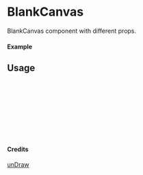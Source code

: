 
<Meta of={BlankCanvas} title="unDraw/BlankCanvas" />

# BlankCanvas

BlankCanvas component with different props.

#### Example

<Canvas of={BlankCanvas.Primary} />

## Usage

```ts
import { BlankCanvas } from "yadl-ui";

const Example = () => {
  return (
      <BlankCanvas />
  );
};

export default Example;
```

#### Credits
[unDraw](https://undraw.co/illustrations)

